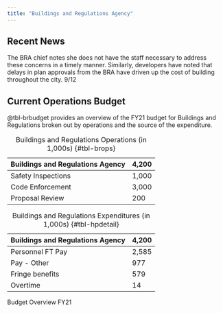 ```yaml
---
title: "Buildings and Regulations Agency"
---
```


## Recent News
The BRA chief notes she does not have the staff necessary to address these concerns in a timely manner. Similarly, developers have noted that delays in plan approvals from the BRA have driven up the cost of building throughout the city. 9/12

## Current Operations Budget
@tbl-brbudget provides an overview of the FY21 budget for Buildings and Regulations broken out by operations and the source of the expenditure. 

::: {#tbl-brbudget layout-ncol=2}
| Buildings and Regulations Agency | 4,200 |
| ---------------- | --------- |
| Safety Inspections | 1,000 |
| Code Enforcement | 3,000 |
| Proposal Review | 200 |

: Buildings and Regulations Operations (in 1,000s) {#tbl-brops}

| Buildings and Regulations Agency | 4,200 |
| -------------------- | -------------- |
| Personnel FT Pay | 2,585 |
| Pay - Other | 977 |
| Fringe benefits | 579 |
| Overtime | 14 |

: Buildings and Regulations Expenditures (in 1,000s) {#tbl-hpdetail}

Budget Overview FY21
:::